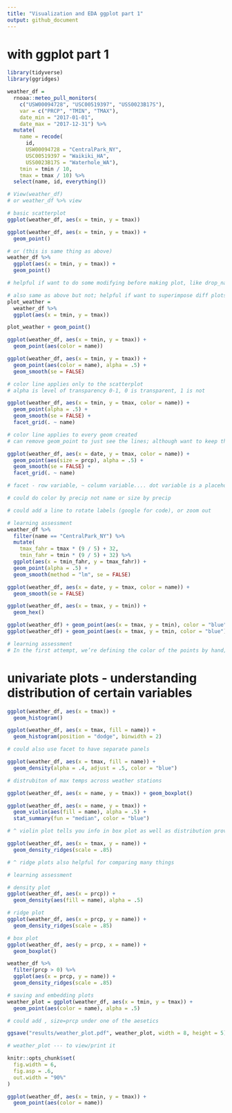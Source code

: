 ```yaml
---
title: "Visualization and EDA ggplot part 1"
output: github_document
---
```


# with ggplot part 1

```r
library(tidyverse)
library(ggridges)
```

```r
weather_df = 
  rnoaa::meteo_pull_monitors(
    c("USW00094728", "USC00519397", "USS0023B17S"),
    var = c("PRCP", "TMIN", "TMAX"), 
    date_min = "2017-01-01",
    date_max = "2017-12-31") %>%
  mutate(
    name = recode(
      id, 
      USW00094728 = "CentralPark_NY", 
      USC00519397 = "Waikiki_HA",
      USS0023B17S = "Waterhole_WA"),
    tmin = tmin / 10,
    tmax = tmax / 10) %>%
  select(name, id, everything())

# View(weather_df)
# or weather_df %>% view
```

```r
# basic scatterplot
ggplot(weather_df, aes(x = tmin, y = tmax))

ggplot(weather_df, aes(x = tmin, y = tmax)) + 
  geom_point()
```

```r
# or (this is same thing as above)
weather_df %>%
  ggplot(aes(x = tmin, y = tmax)) + 
  geom_point()

# helpful if want to do some modifying before making plot, like drop_na(), mutating, filter, etc. 
```

```r
# also same as above but not; helpful if want to superimpose diff plots on same backdrop... can also save object and then export
plot_weather = 
  weather_df %>%
  ggplot(aes(x = tmin, y = tmax)) 

plot_weather + geom_point()

```

```r
ggplot(weather_df, aes(x = tmin, y = tmax)) + 
  geom_point(aes(color = name))
```

```r
ggplot(weather_df, aes(x = tmin, y = tmax)) + 
  geom_point(aes(color = name), alpha = .5) +
  geom_smooth(se = FALSE)

# color line applies only to the scatterplot
# alpha is level of transparency 0-1, 0 is transparent, 1 is not
```

```r
ggplot(weather_df, aes(x = tmin, y = tmax, color = name)) + 
  geom_point(alpha = .5) +
  geom_smooth(se = FALSE) + 
  facet_grid(. ~ name)

# color line applies to every geom created
# can remove geom_point to just see the lines; although want to keep the points generally
```

```r
ggplot(weather_df, aes(x = date, y = tmax, color = name)) + 
  geom_point(aes(size = prcp), alpha = .5) +
  geom_smooth(se = FALSE) + 
  facet_grid(. ~ name)

# facet - row variable, ~ column variable.... dot variable is a placeholder and that you don't want a row variable 

# could do color by precip not name or size by precip 

# could add a line to rotate labels (google for code), or zoom out
```

```r
# learning assessment
weather_df %>% 
  filter(name == "CentralPark_NY") %>% 
  mutate(
    tmax_fahr = tmax * (9 / 5) + 32,
    tmin_fahr = tmin * (9 / 5) + 32) %>% 
  ggplot(aes(x = tmin_fahr, y = tmax_fahr)) +
  geom_point(alpha = .5) + 
  geom_smooth(method = "lm", se = FALSE)
```

```r
ggplot(weather_df, aes(x = date, y = tmax, color = name)) + 
  geom_smooth(se = FALSE) 

ggplot(weather_df, aes(x = tmax, y = tmin)) + 
  geom_hex()
```

```r
ggplot(weather_df) + geom_point(aes(x = tmax, y = tmin), color = "blue")
ggplot(weather_df) + geom_point(aes(x = tmax, y = tmin, color = "blue"))

# learning assessment
# In the first attempt, we’re defining the color of the points by hand; in the second attempt, we’re implicitly creating a color variable that has the value blue everywhere; ggplot is then assigning colors according to this variable using the default color scheme.

```
# univariate plots - understanding distribution of certain variables
```r
ggplot(weather_df, aes(x = tmax)) + 
  geom_histogram()

ggplot(weather_df, aes(x = tmax, fill = name)) + 
  geom_histogram(position = "dodge", binwidth = 2)

# could also use facet to have separate panels

```

```r
ggplot(weather_df, aes(x = tmax, fill = name)) + 
  geom_density(alpha = .4, adjust = .5, color = "blue")

# distrubiton of max temps across weather stations
```

```r
ggplot(weather_df, aes(x = name, y = tmax)) + geom_boxplot()

ggplot(weather_df, aes(x = name, y = tmax)) + 
  geom_violin(aes(fill = name), alpha = .5) + 
  stat_summary(fun = "median", color = "blue")

# ^ violin plot tells you info in box plot as well as distribution provided by density plots... most helpful when comparing many things

ggplot(weather_df, aes(x = tmax, y = name)) + 
  geom_density_ridges(scale = .85)

# ^ ridge plots also helpful for comparing many things
```

```r
# learning assessment

# density plot
ggplot(weather_df, aes(x = prcp)) + 
  geom_density(aes(fill = name), alpha = .5) 

# ridge plot
ggplot(weather_df, aes(x = prcp, y = name)) + 
  geom_density_ridges(scale = .85)

# box plot
ggplot(weather_df, aes(y = prcp, x = name)) + 
  geom_boxplot() 

weather_df %>% 
  filter(prcp > 0) %>% 
  ggplot(aes(x = prcp, y = name)) + 
  geom_density_ridges(scale = .85)

```

```r
# saving and embedding plots
weather_plot = ggplot(weather_df, aes(x = tmin, y = tmax)) + 
  geom_point(aes(color = name), alpha = .5) 

# could add , size=prcp under one of the aesetics

ggsave("results/weather_plot.pdf", weather_plot, width = 8, height = 5)

# weather_plot --- to view/print it 

knitr::opts_chunk$set(
  fig.width = 6,
  fig.asp = .6,
  out.width = "90%"
)

ggplot(weather_df, aes(x = tmin, y = tmax)) + 
  geom_point(aes(color = name))
```

